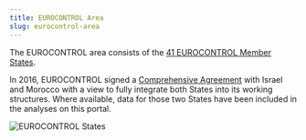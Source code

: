 ```yaml
---
title: EUROCONTROL Area
slug: eurocontrol-area
---
```


The EUROCONTROL area consists of the [41 EUROCONTROL Member States][ectl_ms].

In 2016, EUROCONTROL signed a [Comprehensive Agreement][ca] with Israel and Morocco with a view to fully integrate both States into its working structures. Where available, data for those two States have been included in the analyses  on this portal. 

<img src="/images/ectl_states_2024.png" class="img-fluid" alt="EUROCONTROL States">

[ectl_ms]: https://www.eurocontrol.int/about-us#member-states "EUROCONTROL Member States"
[ca]: https://www.eurocontrol.int/about-us#member-states "Comprehensive Agreement States"